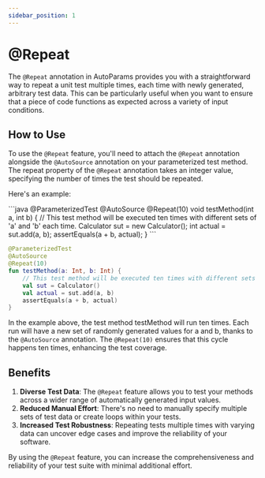 ```yaml
---
sidebar_position: 1
---
```



# @Repeat

The `@Repeat` annotation in AutoParams provides you with a straightforward way to repeat a unit test multiple times, each time with newly generated, arbitrary test data. This can be particularly useful when you want to ensure that a piece of code functions as expected across a variety of input conditions.

## How to Use

To use the `@Repeat` feature, you'll need to attach the `@Repeat` annotation alongside the `@AutoSource` annotation on your parameterized test method. The repeat property of the `@Repeat` annotation takes an integer value, specifying the number of times the test should be repeated.

Here's an example:

<JavaKotlinCodeBlock>
```java
@ParameterizedTest
@AutoSource
@Repeat(10)
void testMethod(int a, int b) {
    // This test method will be executed ten times with different sets of 'a' and 'b' each time.
    Calculator sut = new Calculator();
    int actual = sut.add(a, b);
    assertEquals(a + b, actual);
}
```

```kotlin
@ParameterizedTest
@AutoSource
@Repeat(10)
fun testMethod(a: Int, b: Int) {
    // This test method will be executed ten times with different sets of 'a' and 'b' each time.
    val sut = Calculator()
    val actual = sut.add(a, b)
    assertEquals(a + b, actual)
}
```
</JavaKotlinCodeBlock>

In the example above, the test method testMethod will run ten times. Each run will have a new set of randomly generated values for a and b, thanks to the `@AutoSource` annotation. The `@Repeat(10)` ensures that this cycle happens ten times, enhancing the test coverage.

## Benefits

1. **Diverse Test Data**: The `@Repeat` feature allows you to test your methods across a wider range of automatically generated input values.
1. **Reduced Manual Effort**: There's no need to manually specify multiple sets of test data or create loops within your tests.
1. **Increased Test Robustness**: Repeating tests multiple times with varying data can uncover edge cases and improve the reliability of your software.

By using the `@Repeat` feature, you can increase the comprehensiveness and reliability of your test suite with minimal additional effort.
